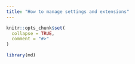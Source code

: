 ```yaml
---
title: "How to manage settings and extensions"
---
```


```r
knitr::opts_chunk$set(
  collapse = TRUE,
  comment = "#>"
)
```

```r
library(md)
```

